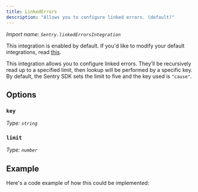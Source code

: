 ```yaml
---
title: LinkedErrors
description: "Allows you to configure linked errors. (default)"
---
```


_Import name: `Sentry.linkedErrorsIntegration`_

This integration is enabled by default. If you'd like to modify your default integrations, read [this](./../#modifying-default-integrations).

This integration allows you to configure linked errors. They’ll be recursively read up to a specified limit, then lookup will be performed by a specific key. By default, the Sentry SDK sets the limit to five and the key used is `"cause"`.

## Options

### `key`

_Type: `string`_

### `limit`

_Type: `number`_

## Example

Here's a code example of how this could be implemented:

<PlatformContent includePath="configuration/linked-errors" />
